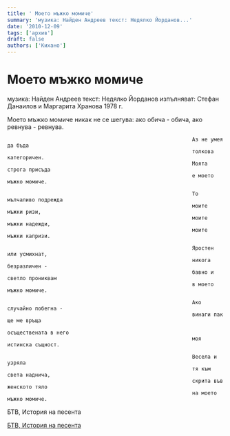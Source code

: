 ```yaml
---
title: ' Моето мъжко момиче'
summary: 'музика: Найден Андреев текст: Недялко Йорданов...'
date: '2010-12-09'
tags: ['архив']
draft: false
authors: ['Кихано']
---
```


# Моето мъжко момиче

музика: Найден Андреев
текст: Недялко Йорданов
изпълняват: Стефан Данаилов и Маргарита Хранова
1978 г.

Моето мъжко момиче
никак не се шегува:
ако обича - обича,
ако ревнува - ревнува.

                                                                Аз не умея да бъда
                                                                толкова категоричен.
                                                                Моята строга присъда
                                                                е моето мъжко момиче.

                                                                То мълчаливо подрежда
                                                                моите мъжки ризи,
                                                                моите мъжки надежди,
                                                                моите мъжки капризи.

                                                                Яростен или усмихнат,
                                                                никога безразличен -
                                                                бавно и светло прониквам
                                                                в моето мъжко момиче.

                                                                Ако случайно побегна -
                                                                винаги пак ще ме връща
                                                                осъществената в него
                                                                моя истинска същност.

                                                                Весела и узряла
                                                                тя към света наднича,
                                                                скрита във женското тяло
                                                                на моето мъжко момиче.

БТВ, История на песента

[БТВ, История на песента](https://www.btv.bg/video/shows/predi-obed/videos/istorijata-na-moeto-mazhko-momiche-na-margarita-hranova-i-stefan-danailov.html)

[](https://www.btv.bg/video/shows/predi-obed/videos/istorijata-na-moeto-mazhko-momiche-na-margarita-hranova-i-stefan-danailov.html)

[](https://www.btv.bg/video/shows/predi-obed/videos/istorijata-na-moeto-mazhko-momiche-na-margarita-hranova-i-stefan-danailov.html)
